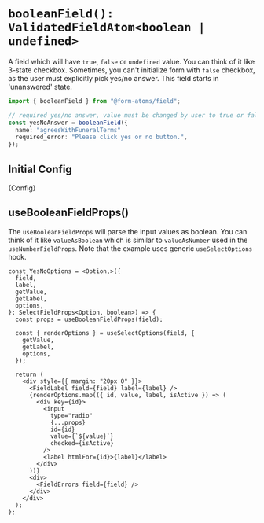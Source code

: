 
<Meta title="fields/booleanField" of={BooleanFieldStories} />

# `booleanField(): ValidatedFieldAtom<boolean | undefined>`

A field which will have `true`, `false` or `undefined` value.
You can think of it like 3-state checkbox. Sometimes, you can't initialize form with `false` checkbox, as the user must explicitly pick
yes/no answer. This field starts in 'unanswered' state.

```ts
import { booleanField } from "@form-atoms/field";

// required yes/no answer, value must be changed by user to true or false
const yesNoAnswer = booleanField({
  name: "agreesWithFuneralTerms"
  required_error: "Please click yes or no button.",
});
```

## Initial Config

<Markdown>{Config}</Markdown>

## useBooleanFieldProps()

The `useBooleanFieldProps` will parse the input values as boolean. You can think of it like `valueAsBoolean` which is similar to `valueAsNumber` used in the `useNumberFieldProps`.
Note that the example uses generic `useSelectOptions` hook.

```tsx
const YesNoOptions = <Option,>({
  field,
  label,
  getValue,
  getLabel,
  options,
}: SelectFieldProps<Option, boolean>) => {
  const props = useBooleanFieldProps(field);

  const { renderOptions } = useSelectOptions(field, {
    getValue,
    getLabel,
    options,
  });

  return (
    <div style={{ margin: "20px 0" }}>
      <FieldLabel field={field} label={label} />
      {renderOptions.map(({ id, value, label, isActive }) => (
        <div key={id}>
          <input
            type="radio"
            {...props}
            id={id}
            value={`${value}`}
            checked={isActive}
          />
          <label htmlFor={id}>{label}</label>
        </div>
      ))}
      <div>
        <FieldErrors field={field} />
      </div>
    </div>
  );
};
```

<Stories />
